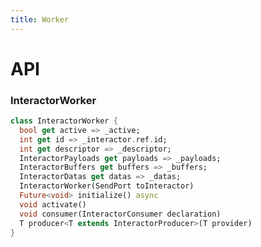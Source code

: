 ```yaml
---
title: Worker
---
```


# API

### InteractorWorker 

```dart title="Declaration"
class InteractorWorker {
  bool get active => _active;
  int get id => _interactor.ref.id;
  int get descriptor => _descriptor;
  InteractorPayloads get payloads => _payloads;
  InteractorBuffers get buffers => _buffers;
  InteractorDatas get datas => _datas;
  InteractorWorker(SendPort toInteractor)
  Future<void> initialize() async 
  void activate()
  void consumer(InteractorConsumer declaration)
  T producer<T extends InteractorProducer>(T provider)
}
```